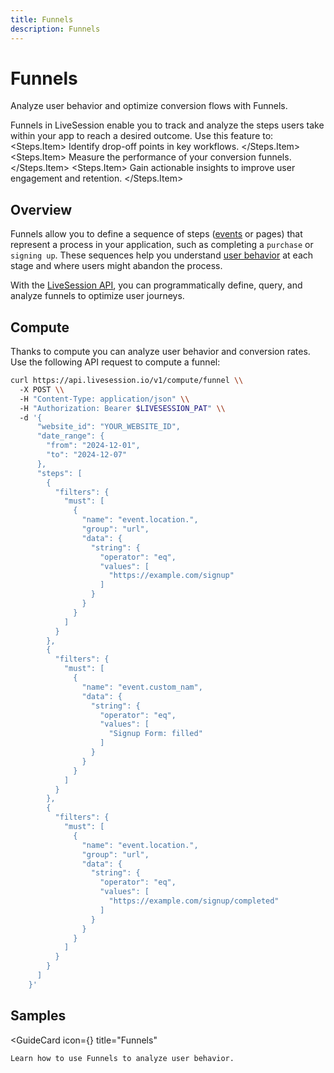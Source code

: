 ```yaml
---
title: Funnels
description: Funnels
---
```


# Funnels
<Subtitle>
    Analyze user behavior and optimize conversion flows with Funnels.
</Subtitle>

Funnels in LiveSession enable you to track and analyze the steps users take within your app to reach a desired outcome. Use this feature to:
<Steps>
    <Steps.Item>
        Identify drop-off points in key workflows.
    </Steps.Item>
    <Steps.Item>
        Measure the performance of your conversion funnels.
    </Steps.Item>
    <Steps.Item>
        Gain actionable insights to improve user engagement and retention.
    </Steps.Item>
</Steps>

## Overview
Funnels allow you to define a sequence of steps ([events](https://livesession.io) or pages) that represent a process in your application, such as completing a `purchase` or `signing up`.
These sequences help you understand [user behavior](https://livesession.io) at each stage and where users might abandon the process.

With the [LiveSession API](https://livesession.io), you can programmatically define, query, and analyze funnels to optimize user journeys.

## Compute
Thanks to compute you can analyze user behavior and conversion rates. Use the following API request to compute a funnel:

```bash Computing a funnel
curl https://api.livesession.io/v1/compute/funnel \\
  -X POST \\
  -H "Content-Type: application/json" \\
  -H "Authorization: Bearer $LIVESESSION_PAT" \\
  -d '{
      "website_id": "YOUR_WEBSITE_ID",
      "date_range": {
        "from": "2024-12-01",
        "to": "2024-12-07"
      },
      "steps": [
        {
          "filters": {
            "must": [
              {
                "name": "event.location.",
                "group": "url",
                "data": {
                  "string": {
                    "operator": "eq",
                    "values": [
                      "https://example.com/signup"
                    ]
                  }
                }
              }
            ]
          }
        },
        {
          "filters": {
            "must": [
              {
                "name": "event.custom_nam",
                "data": {
                  "string": {
                    "operator": "eq",
                    "values": [
                      "Signup Form: filled"
                    ]
                  }
                }
              }
            ]
          }
        },
        {
          "filters": {
            "must": [
              {
                "name": "event.location.",
                "group": "url",
                "data": {
                  "string": {
                    "operator": "eq",
                    "values": [
                      "https://example.com/signup/completed"
                    ]
                  }
                }
              }
            ]
          }
        }
      ]
    }'
```

## Samples
<GuideCard
    icon={<IconFunnels/>}
    title="Funnels"
>
    Learn how to use Funnels to analyze user behavior.
</GuideCard>
